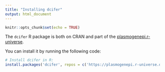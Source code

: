 ```yaml
---
title: "Installing dcifer"
output: html_document
---
```


```r
knitr::opts_chunk$set(echo = TRUE)
```

The `dcifer` R package is both on CRAN and part of the [plasmogenepi.r-universe](https://plasmogenepi.r-universe.dev/dcifer). 

You can install it by running the following code: 
```r
# Install dcifer in R:
install.packages('dcifer', repos = c('https://plasmogenepi.r-universe.dev', 'https://cloud.r-project.org'))
```

